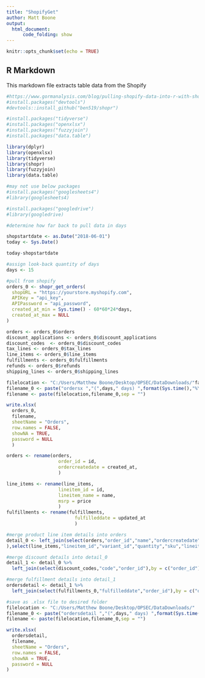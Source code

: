 ---
title: "ShopifyGet"
author: Matt Boone
output: 
  html_document:
      code_folding: show
---

```{r setup, include=FALSE}
knitr::opts_chunk$set(echo = TRUE)
```

## R Markdown

This markdown file extracts table data from the Shopify

```{r Shopify Setup echo = FALSE}
#https://www.gormanalysis.com/blog/pulling-shopify-data-into-r-with-shopr/
#install.packages("devtools")
#devtools::install_github("ben519/shopr")

#install.packages("tidyverse")
#install.packages("openxlsx")
#install.packages("fuzzyjoin")
#install.packages("data.table")

library(dplyr)
library(openxlsx)
library(tidyverse)
library(shopr)
library(fuzzyjoin)
library(data.table)

#may not use below packages
#install.packages("googlesheets4")
#library(googlesheets4)

#install.packages("googledrive")
#library(googledrive)
```


```{r get days between dates, echo=FALSE}
#determine how far back to pull data in days

shopstartdate <- as.Date("2018-06-01")
today <- Sys.Date()

today-shopstartdate

#assign look-back quantity of days
days <- 15
```


```{r get order data, echo=FALSE}

#pull from shopify
orders_0 <- shopr_get_orders(
  shopURL = "https://yourstore.myshopify.com", 
  APIKey = "api_key", 
  APIPassword = "api_password",
  created_at_min = Sys.time() - 60*60*24*days,
  created_at_max = NULL
)

orders <- orders_0$orders
discount_applications <- orders_0$discount_applications
discount_codes  <- orders_0$discount_codes
tax_lines <- orders_0$tax_lines
line_items <- orders_0$line_items
fulfillments <- orders_0$fulfillments
refunds <- orders_0$refunds
shipping_lines <- orders_0$shipping_lines

filelocation <- "C:/Users/Matthew Boone/Desktop/OPSEC/DataDownloads/"fa
filename_0 <- paste("ordersx ","(",days," days) ",format(Sys.time(),"%Y-%b-%d"),".xlsx", sep="")
filename <- paste(filelocation,filename_0,sep = "")

write.xlsx(
  orders_0,
  filename, 
  sheetName = "Orders",
  row.names = FALSE,
  showNA = TRUE,
  password = NULL
  )
```

```{r table cleanup}
orders <- rename(orders,
                   order_id = id,
                   ordercreatedate = created_at,
                   )

line_items <- rename(line_items,
                   lineitem_id = id,
                   lineitem_name = name,
                   msrp = price 
                   )
fulfillments <- rename(fulfillments,
                         fulfilleddate = updated_at
                         )


```


```{r cleanup of orders file}
#merge product line item details into orders
detail_0 <- left_join(select(orders,"order_id","name","ordercreatedate","email","note","total_line_items_price","subtotal_price","total_tax","taxes_included","financial_status","total_discounts","shipping_address.country_code","shipping_address.province_code","customer.id","customer.tax_exempt"
),select(line_items,"lineitem_id","variant_id","quantity","sku","lineitem_name","msrp","order_id"), by = c("order_id"), keep = FALSE)

#merge discount details into detail_0
detail_1 <- detail_0 %>%
  left_join(select(discount_codes,"code","order_id"),by = c("order_id"))

#merge fulfillment details into detail_1
ordersdetail <- detail_1 %>%
  left_join(select(fulfillments_0,"fulfilleddate","order_id"),by = c("order_id"))

#save as .xlsx file to desired folder
filelocation <- "C:/Users/Matthew Boone/Desktop/OPSEC/DataDownloads/"
filename_0 <- paste("ordersdetail ","(",days," days) ",format(Sys.time(),"%y-%m-%d"),".xlsx", sep="")
filename <- paste(filelocation,filename_0,sep = "")

write.xlsx(
  ordersdetail,
  filename, 
  sheetName = "Orders",
  row.names = FALSE,
  showNA = TRUE,
  password = NULL
)

```


```{r run code to here}

```

